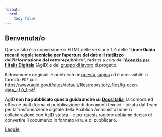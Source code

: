 ```yaml
---
format:
  html:
    toc: false
---
```


## Benvenuta/o {.unnumbered}

Questo sito è la conversione in HTML delle versione `1.0` delle "**Linee Guida recanti regole tecniche per l’apertura dei dati e il riutilizzo dell’informazione del settore pubblico**", redatta a cura dell'[**Agenzia per l’Italia Digitale**](https://www.agid.gov.it/) (AgID) e del [gruppo di lavoro](gruppo-di-lavoro.qmd) di progetto.

Il documento originale è pubblicato in [questa pagina](https://www.agid.gov.it/linee-guida) ed è accessibile in formato `PDF` qui:<br>
<https://www.agid.gov.it/sites/default/files/repository_files/lg-open-data_v.1.0_1.pdf>.

AgID **non ha pubblicato questa guida anche su** [**Docs Italia**](https://docs.italia.it/), la comoda ed efficace piattaforma di pubblicazione di documenti tecnici - ideata dal Team per la trasformazione digitale della Pubblica Amministrazione in collaborazione con AgID stessa - e per questa ragione abbiamo deciso di convertire il documento in formato `HTML` e di pubblicarlo.

[Leggile](prefazione.qmd){.btn-action-primary .btn-action .btn .btn-success .btn-lg}
